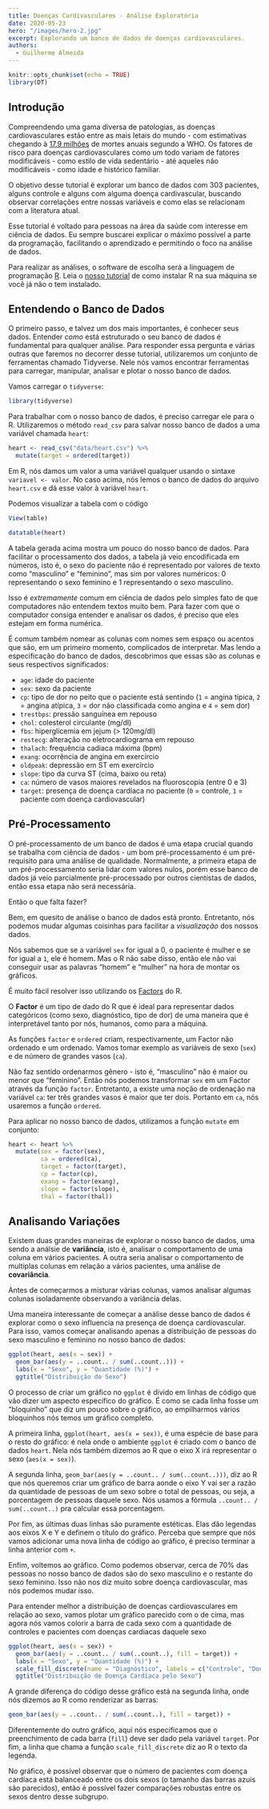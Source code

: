 ```yaml
---
title: Doenças Cardivasculares - Análise Exploratória
date: 2020-05-23
hero: "/images/hero-2.jpg"
excerpt: Explorando um banco de dados de doenças cardiovasculares.
authors:
  - Guilherme Almeida
---
```


```r
knitr::opts_chunk$set(echo = TRUE)
library(DT)
```

## Introdução

Compreendendo uma gama diversa de patologias, as doenças cardiovasculares estão entre as mais letais do mundo - com estimativas chegando à [17.9 milhões](https://www.who.int/en/news-room/fact-sheets/detail/cardiovascular-diseases-(cvds)) de mortes anuais segundo a WHO. Os fatores de risco para doenças cardiovasculares como um todo variam de fatores modificáveis - como estilo de vida sedentário - até aqueles não modificáveis - como idade e histórico familiar.

O objetivo desse tutorial é explorar um banco de dados com 303 pacientes, alguns controle e alguns com alguma doença cardivascular, buscando observar correlações entre nossas variáveis e como elas se relacionam com a literatura atual.

Esse tutorial é voltado para pessoas na área da saúde com interesse em ciência de dados. Eu sempre buscarei explicar o máximo possível a parte da programação, facilitando o aprendizado e permitindo o foco na análise de dados.

Para realizar as análises, o software de escolha será a linguagem de programação [R](https://www.r-project.org). Leia o [nosso tutorial](/) de como instalar R na sua máquina se você já não o tem instalado.

## Entendendo o Banco de Dados

O primeiro passo, e talvez um dos mais importantes, é conhecer seus dados. Entender _como_ está estruturado o seu banco de dados é fundamental para qualquer análise.
Para responder essa pergunta e várias outras que faremos no decorrer desse tutorial, utilizaremos um conjunto de ferramentas chamado Tidyverse. Nele nós vamos encontrar ferramentas para carregar, manipular, analisar e plotar o nosso banco de dados.

Vamos carregar o `tidyverse`:

```r
library(tidyverse)
```

Para trabalhar com o nosso banco de dados, é preciso carregar ele para o R. Utilizaremos o método `read_csv` para salvar nosso banco de dados a uma variável chamada `heart`:

```r
heart <- read_csv("data/heart.csv") %>%
  mutate(target = ordered(target))
```

Em R, nós damos um valor a uma variável qualquer usando o sintaxe `variavel <- valor`.
No caso acima, nós lemos o banco de dados do arquivo `heart.csv` e dá esse valor à variável `heart`.

Podemos visualizar a tabela com o código 
```r
View(table)
```

```r
datatable(heart)
```

A tabela gerada acima mostra um pouco do nosso banco de dados. Para facilitar o processamento dos dados, a tabela já veio encodificada em números, isto é, o sexo do paciente não é representado por valores de texto como "masculino" e "feminino", mas sim por valores numéricos: 0 representando o sexo feminino e 1 representando o sexo masculino. 

Isso é _extremamente_ comum em ciência de dados pelo simples fato de que computadores não entendem textos muito bem. Para fazer com que o computador consiga entender e analisar os dados, é preciso que eles estejam em forma numérica.

É comum também nomear as colunas com nomes sem espaço ou acentos que são, em um primeiro momento, complicados de interpretar. Mas lendo a especificação do banco de dados, descobrimos que essas são as colunas e seus respectivos significados:

 - `age`: idade do paciente
 - `sex`: sexo da paciente
 - `cp`: tipo de dor no peito que o paciente está sentindo (`1` = angina típica, `2` = angina atípica, `3` = dor não classificada como angina e `4` = sem dor)
 - `trestbps`: pressão sanguínea em repouso
 - `chol`: colesterol circulante (mg/dl)
 - `fbs`: hiperglicemia em jejum (> 120mg/dl)
 - `restecg`: alteração no eletrocardiograma em repouso
 - `thalach`: frequência cadiaca máxima (bpm)
 - `exang`: ocorrência de angina em exercírcio
 - `oldpeak`: depressão em ST em exercírcio
 - `slope`: tipo da curva ST (cima, baixo ou reta)
 - `ca`: número de vasos maiores revelados na fluoroscopia (entre 0 e 3)
 - `target`: presença de doença cardíaca no paciente (`0` = controle, `1` = paciente com doença cardiovascular)
 
## Pré-Processamento

O pré-processamento de um banco de dados é uma etapa crucial quando se trabalha com ciência de dados - um bom pré-processamento é um pré-requisito para uma análise de qualidade. 
Normalmente, a primeira etapa de um pré-processamento seria lidar com valores nulos, porém esse banco de dados já veio parcialmente pré-processado por outros cientistas de dados, então essa etapa não será necessária. 

Então o que falta fazer?

Bem, em quesito de análise o banco de dados está pronto. Entretanto, nós podemos mudar algumas coisinhas para facilitar a *visualização* dos nossos dados.

Nós sabemos que se a variável `sex` for igual a 0, o paciente é mulher e se for igual a `1`, ele é homem. Mas o R não sabe disso, então ele não vai conseguir usar as palavras "homem" e "mulher" na hora de montar os gráficos.

É muito fácil resolver isso utilizando os [Factors](https://www.datamentor.io/r-programming/factor/) do R.

O **Factor** é um tipo de dado do R que é ideal para representar dados categóricos (como sexo, diagnóstico, tipo de dor) de uma maneira que é interpretável tanto por nós, humanos, como para a máquina. 

As funções `factor` e `ordered` criam, respectivamente, um Factor não ordenado e um ordenado. Vamos tomar exemplo as variáveis de sexo (`sex`) e de número de grandes vasos (`ca`).

Não faz sentido ordenarmos gênero - isto é, "masculino" não é maior ou menor que "feminino". Então nós podemos transformar `sex` em um Factor através da função `factor`.  Entretanto, a existe uma noção de ordenação na variável `ca`: ter três grandes vasos é maior que ter dois. Portanto em `ca`, nós usaremos a função `ordered`.

Para aplicar no nosso banco de dados, utilizamos a função `mutate` em conjunto:

```r
heart <- heart %>%
  mutate(sex = factor(sex),
         ca = ordered(ca),
         target = factor(target),
         cp = factor(cp),
         exang = factor(exang),
         slope = factor(slope),
         thal = factor(thal))
```

## Analisando Variações

Existem duas grandes maneiras de explorar o nosso banco de dados, uma sendo a análsie de **variância**, isto é, analisar o comportamento de uma coluna em vários pacientes. A outra seria analisar o comportamento de multiplas colunas em relação a vários pacientes, uma análise de **covariância**.

Antes de começarmos a misturar várias colunas, vamos analisar algumas colunas isoladamente observando a variância delas.

Uma maneira interessante de começar a análise desse banco de dados é explorar como o sexo influencia na presença de doença cardiovascular. Para isso, vamos começar analisando apenas a distribuição de pessoas do sexo masculino e feminino no nosso banco de dados:

```r
ggplot(heart, aes(x = sex)) + 
  geom_bar(aes(y = ..count.. / sum(..count..))) +
  labs(x = "Sexo", y = "Quantidade (%)") +
  ggtitle("Distribuição do Sexo")
```

O processo de criar um gráfico no `ggplot` é divido em linhas de código que vão dizer um aspecto específico do gráfico. É como se cada linha fosse um "bloquinho" que diz um pouco sobre o gráfico, ao empilharmos vários bloquinhos nós temos um gráfico completo.

A primeira linha, `ggplot(heart, aes(x = sex))`, é uma espécie de base para o resto do gráfico: é nela onde o ambiente `ggplot` é criado com o banco de dados `heart`. Nela nós também dizemos ao R que o eixo X irá representar o sexo (`aes(x = sex)`).

A segunda linha, `geom_bar(aes(y = ..count.. / sum(..count..)))`, diz ao R que nós queremos criar um gráfico de barra aonde o eixo Y vai ser a razão da quantidade de pessoas de um sexo sobre o total de pessoas, ou seja, a porcentagem de pessoas daquele sexo. Nós usamos a fórmula `..count.. / sum(..count..)` pra calcular essa porcentagem.

Por fim, as últimas duas linhas são puramente estéticas. Elas dão legendas aos eixos X e Y e definem o título do gráfico. Perceba que sempre que nós vamos adicionar uma nova linha de código ao gráfico, é preciso terminar a linha anterior com `+`.

Enfim, voltemos ao gráfico. Como podemos observar, cerca de 70% das pessoas no nosso banco de dados são do sexo masculino e o restante do sexo feminino. Isso não nos diz muito sobre doença cardiovascular, mas nós podemos mudar isso.

Para entender melhor a distribuição de doenças cardiovasculares em relação ao sexo, vamos plotar um gráfico parecido com o de cima, mas agora nós vamos colorir a barra de cada sexo com a quantidade de controles e pacientes com doenças cardiacas daquele sexo

```r
ggplot(heart, aes(x = sex)) + 
  geom_bar(aes(y = ..count.. / sum(..count..), fill = target)) +
  labs(x = "Sexo", y = "Quantidade (%)") +
  scale_fill_discrete(name = "Diagnóstico", labels = c("Controle", "Doença Cardíaca")) +
  ggtitle("Distribuição de Doença Cardíaca pelo Sexo")
```

A grande diferença do código desse gráfico está na segunda linha, onde nós dizemos ao R como renderizar as barras: 
```r
geom_bar(aes(y = ..count.. / sum(..count..), fill = target)) +
```

Diferentemente do outro gráfico, aqui nós especificamos que o preenchimento de cada barra (`fill`) deve ser dado pela variável `target`. Por fim, a linha que chama a função `scale_fill_discrete` diz ao R o texto da legenda.

No gráfico, é possível observar que o número de pacientes com doença cardíaca está balanceado entre os dois sexos (o tamanho das barras azuis são parecidos), então é possível fazer comparações robustas entre os sexos dentro desse subgrupo.

